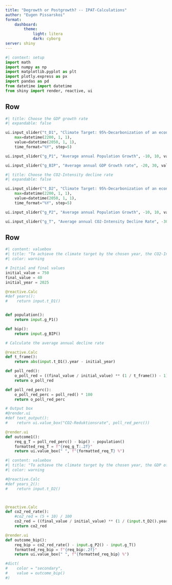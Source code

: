 ```yaml
---
title: "Degrowth or Postgrowth? -- IPAT-Calculations"
author: "Eugen Pissarskoi"
format: 
    dashboard:
        theme: 
            light: litera
            dark: cyborg
server: shiny
---
```


```python
#| context: setup
import math
import numpy as np
import matplotlib.pyplot as plt
import plotly.express as px
import pandas as pd
from datetime import datetime
from shiny import render, reactive, ui
```

## Row {height=30%}

```python
#| title: Choose the GDP growth rate
#| expandable: false

ui.input_slider("t_D1", "Climate Target: 95%-Decarbonization of an economy should be achieved by", min=datetime(2025, 1, 1),
    max=datetime(2200, 1, 1),
    value=datetime(2050, 1, 1),
    time_format="%Y", step=5)

ui.input_slider("g_P1", "Average annual Population Growth", -10, 10, value=0, step=0.5, post="%")

ui.input_slider("g_BIP", "Average annual GDP Growth rate", -20, 30, value=5, step=1, post="%")

```

```python
#| title: Choose the CO2-Intensity decline rate
#| expandable: false

ui.input_slider("t_D2", "Climate Target: 95%-Decarbonization of an economy should be achieved by", min=datetime(2025, 1, 1),
    max=datetime(2200, 1, 1),
    value=datetime(2050, 1, 1),
    time_format="%Y", step=5)

ui.input_slider("g_P2", "Average annual Population Growth", -10, 10, value=0, step=0.5, post="%")

ui.input_slider("g_T", "Average annual CO2-Intensity Decline Rate", -30, 10, value=-4, step=1, post="%")

```

## Row {height=30%}

```python
#| content: valuebox
#| title: "To achieve the climate target by the chosen year, the CO2-Intensity of the economy must change annually by:"
#| color: warning

# Initial and final values
initial_value = 750
final_value = 40
initial_year = 2025

@reactive.Calc
#def years():
#    return input.t_D1()


def population():
    return input.g_P1()

def bip():
    return input.g_BIP()

# Calculate the average annual decline rate

@reactive.Calc
def t_frame():
    return abs(input.t_D1().year - initial_year)

def poll_red():
    o_poll_red = ((final_value / initial_value) ** (1 / t_frame()) - 1)
    return o_poll_red

def poll_red_perc():
    o_poll_red_perc = poll_red() * 100
    return o_poll_red_perc

# Output box
#@render.ui
#def text_output():
#    return ui.value_box("CO2-Reduktionsrate", poll_red_perc())

@render.ui
def outcome1():
    req_g_T = poll_red_perc() - bip() - population()
    formatted_req_T = f"{req_g_T:.2f}"
    return ui.value_box(" ", f"{formatted_req_T} %")
```

```python
#| content: valuebox
#| title: "To achieve the climate target by the chosen year, the GDP of the economy must annually change on average by:"
#| color: warning

#@reactive.Calc
#def years_2():
#    return input.t_D2()



@reactive.Calc
def co2_red_rate():
    #co2_red = (5 + 10) / 100
    co2_red = ((final_value / initial_value) ** (1 / (input.t_D2().year - initial_year)) - 1) * 100
    return co2_red

@render.ui
def outcome_bip():
    req_bip = co2_red_rate() - input.g_P2() - input.g_T()
    formatted_req_bip = f"{req_bip:.2f}"
    return ui.value_box(" ", f"{formatted_req_bip} %")

#dict(
#    color = "secondary",
#    value = outcome_bip()
#)
```